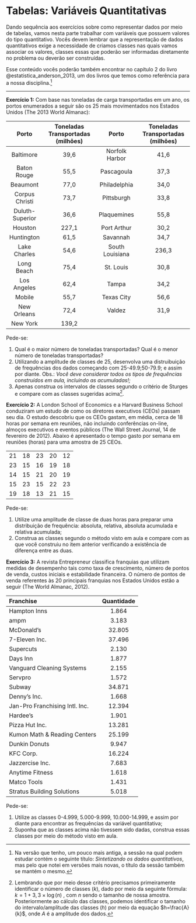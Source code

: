 # Tabelas: Variáveis Quantitativas

Dando sequência aos exercícios sobre como representar dados por meio de tabelas, vamos nesta parte trabalhar com variáveis que possuem valores do tipo quantitativo. Vocês devem lembrar que a representação de dados quantitativos exige a necessidade de criamos classes nas quais vamos associar os valores, classes essas que poderão ser informadas diretamente no problema ou deverão ser construídas.

Esse conteúdo vocês poderão também encontrar no capítulo 2 do livro @estatistica_anderson_2013, um dos livros que temos como referência para a nossa disciplina.[^tabelas_frequencia_02-1]

[^tabelas_frequencia_02-1]: Na versão que tenho, um pouco mais antiga, a sessão na qual podem estudar contém o seguinte título: *Sintetizando os dados quantitativos*, mas pelo que notei em versões mais novas, o título da sessão também se mantém o mesmo.

------------------------------------------------------------------------

**Exercício 1:** Com base nas toneladas de carga transportadas em um ano, os portos enumerados a seguir são os 25 mais movimentados nos Estados Unidos (The 2013 World Almanac):

|    **Porto**    | **Toneladas Transportadas (milhões)** |    **Porto**    | **Toneladas Transportadas (milhões)** |
|:-------------:|:--------------------:|:-------------:|:--------------------:|
|    Baltimore    |                 39,6                  | Norfolk Harbor  |                 41,6                  |
|   Baton Rouge   |                 55,5                  |   Pascagoula    |                 37,3                  |
|    Beaumont     |                 77,0                  |  Philadelphia   |                 34,0                  |
| Corpus Christi  |                 73,7                  |   Pittsburgh    |                 33,8                  |
| Duluth-Superior |                 36,6                  |   Plaquemines   |                 55,8                  |
|     Houston     |                 227,1                 |   Port Arthur   |                 30,2                  |
|   Huntington    |                 61,5                  |    Savannah     |                 34,7                  |
|  Lake Charles   |                 54,6                  | South Louisiana |                 236,3                 |
|   Long Beach    |                 75,4                  |    St. Louis    |                 30,8                  |
|   Los Angeles   |                 62,4                  |      Tampa      |                 34,2                  |
|     Mobile      |                 55,7                  |   Texas City    |                 56,6                  |
|   New Orleans   |                 72,4                  |     Valdez      |                 31,9                  |
|    New York     |                 139,2                 |                 |                                       |

Pede-se:

1.  Qual é o maior número de toneladas transportadas? Qual é o menor número de toneladas transportadas?
2.  Utilizando a amplitude de classes de 25, desenvolva uma distruibuição de frequências dos dados começando com 25-49.9;50-79.9; e assim por diante. Obs.: *Você deve considerar todos os tipos de frequências construídos em aula, incluindo as acumuladas!;*
3.  Apenas construa os intervalos de classes segundo o critério de Sturges e compare com as classes sugeridas acima[^tabelas_frequencia_02-2].

[^tabelas_frequencia_02-2]: Lembrando que por meio desse critério precisamos primeiramente identificar o número de classes $(k)$, dado por meio da seguinte fórmula: $k = 1 + 3,3\times\log(n)$ , com $n$ sendo o tamanho de nossa amostra. Posteriormente ao cálculo das classes, podemos identificar o tamanho do intervalo/amplitude das classes $(h)$ por meio da equação $h=\frac{A}{k}$, onde $A$ é a amplitude dos dados.

**Exercício 2:** A London School of Economics e a Harvard Business School conduziram um estudo de como os diretores executivos (CEOs) passam seu dia. O estudo descobriu que os CEOs gastam, em média, cerca de 18 horas por semana em reuniões, não incluindo conferências on-line, almoços executivos e eventos públicos (The Wall Street Journal, 14 de fevereiro de 2012). Abaixo é apresentado o tempo gasto por semana em reuniões (horas) para uma amostra de 25 CEOs.

|     |     |     |     |     |
|:---:|:---:|:---:|:---:|:---:|
| 21  | 18  | 23  | 20  | 12  |
| 23  | 15  | 16  | 19  | 18  |
| 14  | 15  | 21  | 20  | 19  |
| 15  | 23  | 15  | 22  | 23  |
| 19  | 18  | 13  | 21  | 15  |

Pede-se:

1.  Utilize uma amplitude de classe de duas horas para preparar uma distribuição de frequência: absoluta, relativa, absoluta acumulada e relativa acumulada;
2.  Construa as classes segundo o método visto em aula e compare com as que você construiu no item anterior verificando a existência de diferença entre as duas.

**Exercício 3:** A revista Entrepreneur classifica franquias que utilizam medidas de desempenho tais como taxa de crescimento, número de pontos de venda, custos iniciais e estabilidade financeira. O número de pontos de venda referentes às 20 principais franquias nos Estados Unidos estão a seguir (The World Almanac, 2012).

| Franchise                      | Quantidade |
|:-------------------------------|:----------:|
| Hampton Inns                   |   1.864    |
| ampm                           |   3.183    |
| McDonald's                     |   32.805   |
| 7-Eleven Inc.                  |   37.496   |
| Supercuts                      |   2.130    |
| Days Inn                       |   1.877    |
| Vanguard Cleaning Systems      |   2.155    |
| Servpro                        |   1.572    |
| Subway                         |   34.871   |
| Denny's Inc.                   |   1.668    |
| Jan-Pro Franchising Intl. Inc. |   12.394   |
| Hardee's                       |   1.901    |
| Pizza Hut Inc.                 |   13.281   |
| Kumon Math & Reading Centers   |   25.199   |
| Dunkin Donuts                  |   9.947    |
| KFC Corp.                      |   16.224   |
| Jazzercise Inc.                |   7.683    |
| Anytime Fitness                |   1.618    |
| Matco Tools                    |   1.431    |
| Stratus Building Solutions     |   5.018    |

Pede-se:

1.  Utilize as classes 0-4.999, 5.000-9.999, 10.000-14.999, e assim por diante para encontrar as frequências da variável quantitativa;
2.  Suponha que as classes acima não tivessem sido dadas, construa essas classes por meio do método visto em aula.
